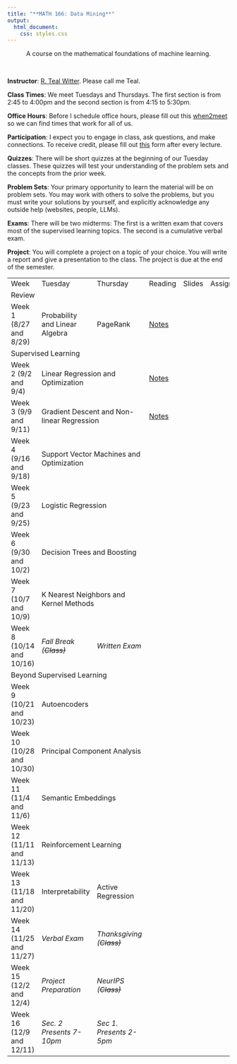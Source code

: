 ```yaml
---
title: "**MATH 166: Data Mining**"
output:
  html_document:
    css: styles.css
---
```


<center>
A course on the mathematical foundations of machine learning.
</center>

<br>

<div class="row">
  <div class="col" markdown="1">

  **Instructor**: [R. Teal Witter](https://www.rtealwitter.com/). Please call me Teal.
  
  **Class Times**: We meet Tuesdays and Thursdays. The first section is from 2:45 to 4:00pm and the second section is from 4:15 to 5:30pm.
  
  **Office Hours**: Before I schedule office hours, please fill out this [when2meet](https://www.when2meet.com/?30832039-a1d3K) so we can find times that work for all of us.
  
  **Participation**: I expect you to engage in class, ask questions, and make connections. To receive credit, please fill out [this](https://forms.gle/zQG3iLAqCDTzDyv98) form after every lecture.

  **Quizzes**:
  There will be short quizzes at the beginning of our Tuesday classes. These quizzes will test your understanding of the problem sets and the concepts from the prior week.
    
  </div>
  <div class="col" markdown="1">

  **Problem Sets**: Your primary opportunity to learn the material will be on problem sets. You may work with others to solve the problems, but you must write your solutions by yourself, and explicitly acknowledge any outside help (websites, people, LLMs).

  **Exams**:
  There will be two midterms: The first is a written exam that covers most of the supervised learning topics. The second is a cumulative verbal exam.

  **Project**: You will complete a project on a topic of your choice. You will write a report and give a presentation to the class. The project is due at the end of the semester.  
  </div>
</div>

<table style="width: 100%; border-collapse: collapse;">
  <tr>
    <td>Week</td>
    <td>Tuesday</td>
    <td>Thursday</td>
    <td>Reading</td>
    <td>Slides</td>
    <td>Assignments</td>
  </tr>

  <tr class="section-header">
    <td colspan="6">Review</td>
  </tr>
  <tr>
    <td>Week 1 (8/27 and 8/29)</td>
    <td>Probability and Linear Algebra</td>
    <td>PageRank</td>
    <td><a href="notes/00_PageRank.qmd">Notes</a></td>
    <td></td>
    <td></td>
  </tr>

  <tr class="section-header">
    <td colspan="6">Supervised Learning</td>
  </tr>
  <tr>
    <td>Week 2 (9/2 and 9/4)</td>
    <td colspan="2">Linear Regression and Optimization</td>
    <td><a href="notes/01_LinearRegression.html">Notes</a></td>
    <td></td>
    <td></td>
  </tr>
  <tr>
    <td>Week 3 (9/9 and 9/11)</td>
    <td colspan="2">Gradient Descent and Non-linear Regression</td>
    <td><a href="notes/02_NonlinearRegression.qmd">Notes</a></td>
    <td></td>
    <td></td>
  </tr>
  <tr>
    <td>Week 4 (9/16 and 9/18)</td>
    <td colspan="2">Support Vector Machines and Optimization</td>
    <td></td>
    <td></td>
    <td></td>
  </tr>
  <tr>
    <td>Week 5 (9/23 and 9/25)</td>
    <td colspan="2">Logistic Regression</td>
    <td></td>
    <td></td>
    <td></td>
  </tr>
  <tr>
    <td>Week 6 (9/30 and 10/2)</td>
    <td colspan="2">Decision Trees and Boosting</td>
    <td></td>
    <td></td>
    <td></td>
  </tr>
  <tr>
    <td>Week 7 (10/7 and 10/9)</td>
    <td colspan="2">K Nearest Neighbors and Kernel Methods</td>
    <td></td>
    <td></td>
    <td></td>
  </tr>
  <tr>
    <td>Week 8 (10/14 and 10/16)</td>
    <td><i>Fall Break (<s>Class<s>)<i></td>
    <td><i>Written Exam<i></td>
    <td></td>
    <td></td>
    <td></td>
  </tr>

  <tr class="section-header">
    <td colspan="6">Beyond Supervised Learning</td>
  </tr>
  <tr>
    <td>Week 9 (10/21 and 10/23)</td>
    <td colspan="2">Autoencoders</td>
    <td></td>
    <td></td>
    <td></td>
  </tr>
  <tr>
    <td>Week 10 (10/28 and 10/30)</td>
    <td colspan="2">Principal Component Analysis</td>
    <td></td>
    <td></td>
    <td></td>
  </tr>
  <tr>
    <td>Week 11 (11/4 and 11/6)</td>
    <td colspan="2">Semantic Embeddings</td>
    <td></td>
    <td></td>
    <td></td>
  </tr>
  <tr>
    <td>Week 12 (11/11 and 11/13)</td>
    <td colspan="2">Reinforcement Learning</td>
    <td></td>
    <td></td>
    <td></td>
  </tr>
  <tr>
    <td>Week 13 (11/18 and 11/20)</td>
    <td>Interpretability</td>
    <td>Active Regression</td>
    <td></td>
    <td></td>
    <td></td>
  </tr>
  <tr>
    <td>Week 14 (11/25 and 11/27)</td>
    <td><i>Verbal Exam<i></td>
    <td><i>Thanksgiving (<s>Class<s>)<i></td>
    <td></td>
    <td></td>
    <td></td>
  </tr>
  <tr>
    <td>Week 15 (12/2 and 12/4)</td>
    <td><i>Project Preparation<i></td>
    <td><i>NeurIPS (<s>Class<s>)<i></td>
    <td></td>
    <td></td>
    <td></td>
  </tr>
  <tr>
    <td>Week 16 (12/9 and 12/11)</td>
    <td><i>Sec. 2 Presents 7-10pm<i></td>
    <td><i>Sec 1. Presents 2-5pm<i></td>
    <td></td>
    <td></td>
    <td></td>
  </tr>
</table>
